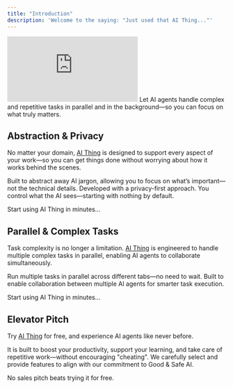 ```yaml
---
title: "Introduction"
description: 'Welcome to the saying: "Just used that AI Thing..."'
---
```


<Card title="" >
  <iframe className="w-full aspect-video rounded-xl" src="https://www.youtube.com/embed/2ZoYTeRqrRk" title="Introducing AI Thing" frameBorder="0" allow="accelerometer; autoplay; clipboard-write; encrypted-media; gyroscope; picture-in-picture"allowFullScreen></iframe>
  Let AI agents handle complex and repetitive tasks in parallel and in the background—so you can focus on what truly matters.
  <Card title="Get Started" href="quickstart" icon="rocket" horizontal arrow="true"></Card>
</Card>

## Abstraction & Privacy

No matter your domain, [AI Thing](https://get.aithing.dev) is designed to support every aspect of your work—so you can get things done without worrying about how it works behind the scenes.

<Columns cols={2}>
  <Card title="Abstraction" icon="stars">
    Built to abstract away AI jargon, allowing you to focus on what’s important—not the technical details.
  </Card>
  <Card title="Privacy" icon="lock">
    Developed with a privacy-first approach. You control what the AI sees—starting with nothing by default.
  </Card>
</Columns>

<Card title="Get Started Securely" icon="bolt" href="quickstart" horizontal arrow="true">Start using AI Thing in minutes...</Card>

## Parallel & Complex Tasks

Task complexity is no longer a limitation. [AI Thing](https://get.aithing.dev) is engineered to handle multiple complex tasks in parallel, enabling AI agents to collaborate simultaneously.

<Columns cols={2}>
  <Card title="Multiple Tabs" icon="rectangle-history" href="features/multiple-tabs">
    Run multiple tasks in parallel across different tabs—no need to wait.
  </Card>
  <Card title="Multiple Agents" icon="users" href="features/manage-agents">
    Built to enable collaboration between multiple AI agents for smarter task execution.
  </Card>
</Columns>

<Card title="Perform Complex Tasks" icon="bolt" href="quickstart" horizontal arrow="true">Start using AI Thing in minutes...</Card>

## Elevator Pitch

Try [AI Thing](https://get.aithing.dev) for free, and experience AI agents like never before. 

It is built to boost your productivity, support your learning, and take care of repetitive work—without encouraging "cheating". We carefully select and provide features to align with our commitment to Good & Safe AI.

<Columns cols={1}>
  <Card title="Try Now" icon="download" horizontal href="quickstart">
    No sales pitch beats trying it for free.
  </Card>
</Columns>

